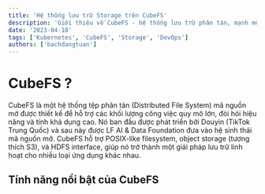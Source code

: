 ```yaml
---
title: 'Hệ thống lưu trữ Storage trên CubeFS'
description: 'Giới thiệu về CubeFS - hệ thống lưu trữ phân tán, mạnh mẽ và dễ sử dụng'
date: '2023-04-18'
tags: ['Kubernetes', 'CubeFS', 'Storage', 'DevOps']
authors: ['bachdangtuan']
---
```


# CubeFS ?

CubeFS là một hệ thống tệp phân tán (Distributed File System) mã nguồn mở được thiết kế để hỗ trợ các khối lượng công việc quy mô lớn, đòi hỏi hiệu năng và tính khả dụng cao. Nó ban đầu được phát triển bởi Douyin (TikTok Trung Quốc) và sau này được LF AI & Data Foundation đưa vào hệ sinh thái mã nguồn mở.
CubeFS hỗ trợ POSIX-like filesystem, object storage (tương thích S3), và HDFS interface, giúp nó trở thành một giải pháp lưu trữ linh hoạt cho nhiều loại ứng dụng khác nhau.

## Tính năng nổi bật của CubeFS
